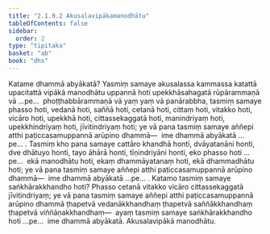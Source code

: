 ```yaml
---
title: "2.1.9.2 Akusalavipākamanodhātu"
tableOfContents: false
sidebar:
  order: 2
type: "tipitaka"
basket: "ab"
book: "dhs"
---
```



<DynamicBreadcrumb />

<Division number="562" book="dhs" bookNo="29" page="137">

<Paragraph number="1060" book="dhs">
Katame dhammā abyākatā? Yasmiṃ samaye akusalassa kammassa katattā upacitattā vipākā manodhātu uppannā hoti upekkhāsahagatā rūpārammaṇā vā …pe…  phoṭṭhabbārammaṇā vā yaṃ yaṃ vā panārabbha, tasmiṃ samaye phasso hoti, vedanā hoti, saññā hoti, cetanā hoti, cittaṃ hoti, vitakko hoti, vicāro hoti, upekkhā hoti, cittassekaggatā hoti, manindriyaṃ hoti, upekkhindriyaṃ hoti, jīvitindriyaṃ hoti; ye vā pana tasmiṃ samaye aññepi atthi paṭiccasamuppannā arūpino dhammā—  ime dhammā abyākatā …pe… .
</Paragraph>

<Paragraph number="1061" book="dhs">
Tasmiṃ kho pana samaye cattāro khandhā honti, dvāyatanāni honti, dve dhātuyo honti, tayo āhārā honti, tīṇindriyāni honti, eko phasso hoti …pe…  ekā manodhātu hoti, ekaṃ dhammāyatanaṃ hoti, ekā dhammadhātu hoti; ye vā pana tasmiṃ samaye aññepi atthi paṭiccasamuppannā arūpino dhammā—  ime dhammā abyākatā …pe… .
</Paragraph>

</Division>
<Division number="563" book="dhs" bookNo="29" page="138">

<Paragraph number="1062" book="dhs">
Katamo tasmiṃ samaye saṅkhārakkhandho hoti? Phasso cetanā vitakko vicāro cittassekaggatā jīvitindriyaṃ; ye vā pana tasmiṃ samaye aññepi atthi paṭiccasamuppannā arūpino dhammā ṭhapetvā vedanākkhandhaṃ ṭhapetvā saññākkhandhaṃ ṭhapetvā viññāṇakkhandhaṃ—  ayaṃ tasmiṃ samaye saṅkhārakkhandho hoti …pe…  ime dhammā abyākatā.

</Paragraph>
</Division>

<Paragraph number="1063" type="center" book="dhs">
Akusalavipākā manodhātu.
</Paragraph>